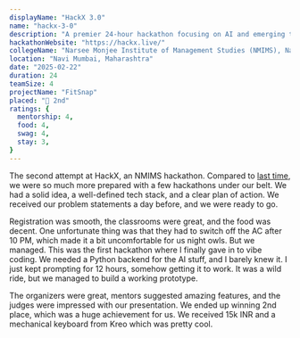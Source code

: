 ```yaml
---
displayName: "HackX 3.0"
name: "hackx-3-0"
description: "A premier 24-hour hackathon focusing on AI and emerging technologies. Built FitSnap, an AI-powered clothing size prediction platform with AR try-on capabilities."
hackathonWebsite: "https://hackx.live/"
collegeName: "Narsee Monjee Institute of Management Studies (NMIMS), Navi Mumbai"
location: "Navi Mumbai, Maharashtra"
date: "2025-02-22"
duration: 24
teamSize: 4
projectName: "FitSnap"
placed: "🥈 2nd"
ratings: {
  mentorship: 4,
  food: 4,
  swag: 4,
  stay: 3,
}
---
```


The second attempt at HackX, an NMIMS hackathon. Compared to <a href="/hackathons/hackx-2-0">last time</a>, we were 
so much more prepared with a few hackathons under our belt. We had a solid idea, a well-defined tech stack, and a 
clear plan of action. We received our problem statements a day before, and we were ready to go.

Registration was smooth, the classrooms were great, and the food was decent. One unfortunate thing was that they
had to switch off the AC after 10 PM, which made it a bit uncomfortable for us night owls. But we managed.
This was the first hackathon where I finally gave in to vibe coding. We needed a Python backend for the AI
stuff, and I barely knew it. I just kept prompting for 12 hours, somehow getting it to work. It was a wild ride, but we
managed to build a working prototype.

The organizers were great, mentors suggested amazing features, and the judges were impressed with our
presentation. We ended up winning 2nd place, which was a huge achievement for us. We received 15k INR 
and a mechanical keyboard from Kreo which was pretty cool.
